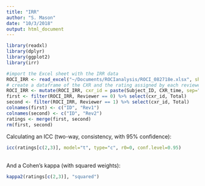 ```yaml
---
title: "IRR"
author: "S. Mason"
date: "10/3/2018"
output: html_document
---
```

```r
library(readxl)
library(dplyr)
library(ggplot2)
library(irr)
```
```r
#import the Excel sheet with the IRR data
ROCI_IRR <- read_excel("~/Documents/ROCIanalysis/ROCI_082718e.xlsx", sheet = "IRR_2", col_types = c("numeric", "text", "numeric", "date", "text", "numeric", "numeric", "numeric", "numeric", "numeric"))
# create a dataframe of the CXR and the rating assigned by each reviewer
ROCI_IRR <- mutate(ROCI_IRR, cxr_id = paste(Subject_ID, CXR_time, sep=""))
first <- filter(ROCI_IRR, Reviewer == 0) %>% select(cxr_id, Total)
second <- filter(ROCI_IRR, Reviewer == 1) %>% select(cxr_id, Total)
colnames(first) <- c("ID", "Rev1")
colnames(second) <- c("ID", "Rev2")
ratings <- merge(first, second)
rm(first, second)
```
Calculating an ICC (two-way, consistency, with 95% confidence):
```r
icc(ratings[c(2,3)], model="t", type="c", r0=0, conf.level=0.95)
```
<br>And a Cohen's kappa (with squared weights):
```r
kappa2(ratings[c(2,3)], "squared")
```

